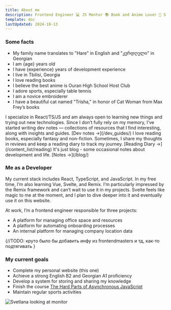 ```yaml
---
title: About me
description: Frontend Engineer 💻 JS Mentor 📚 Book and Anime Lover 🎌 Sports Fan (Non-Professional) 🏓 Novice Embroiderer 🧵
template: doc
lastUpdated: 2024-10-13
---
```


### Some facts 
- My family name translates to "Hare" in English and "კურდღელი" in Georgian
- I am {age} years old
- I have {experience} years of development experience
- I live in Tbilisi, Georgia
- I love reading books
- I believe the best anime is Ouran High School Host Club
- I adore sports, especially table tennis
- I am a novice embroiderer
- I have a beautiful cat named "Trisha," in honor of Cat Woman from Max Frey’s books
 
<CardGrid>
  <Card title="About Development" icon="star">
    I specialize in React/TS/JS and am always open to learning new things and trying out new technologies. Since I don’t fully rely on my memory, 
    I’ve started writing dev notes — collections of resources that I find interesting, along with insights and guides.
    [Dev notes →](/dev_guides/)
  </Card>
  <Card title="About Reading" icon="star">
    I love reading books, especially fantasy and non-fiction. Sometimes, I share
     my thoughts in reviews and keep a reading diary to track my journey.
     [Reading Diary →](/content_list/reading)
  </Card>
  <Card title="Occasionally" icon="star">
    It's just blog - some occasional notes about development and life. 
    [Notes →](/blog/)
  </Card>
</CardGrid>

### Me as a Developer
My current stack includes React, TypeScript, and JavaScript. In my free time, I’m also learning Vue, Svelte, and Remix. I’m particularly impressed by the Remix framework and can’t wait to use it in my projects. Svelte feels like magic to me at the moment, and I plan to dive deeper into it and eventually use it on this website.

At work, I’m a frontend engineer responsible for three projects:
- A platform for managing office space and resources
- A platform for automating onboarding processes
- An internal platform for managing company location data

{//TODO: круто было бы добавить инфу из frontendmasters и тд, как-то подтягивать
}


### My current goals
- Complete my personal website (this one) 
- Achieve a strong English B2 and Georgian A1 proficiency
- Develop a system for storing and sharing my knowledge
- Finish the course [The Hard Parts of Asynchronous JavaScript](https://frontendmasters.com/courses/javascript-new-hard-parts/)
- Maintain regular sports activities

![Svetlana looking at monitor](../../assets/in_park.jpg) 